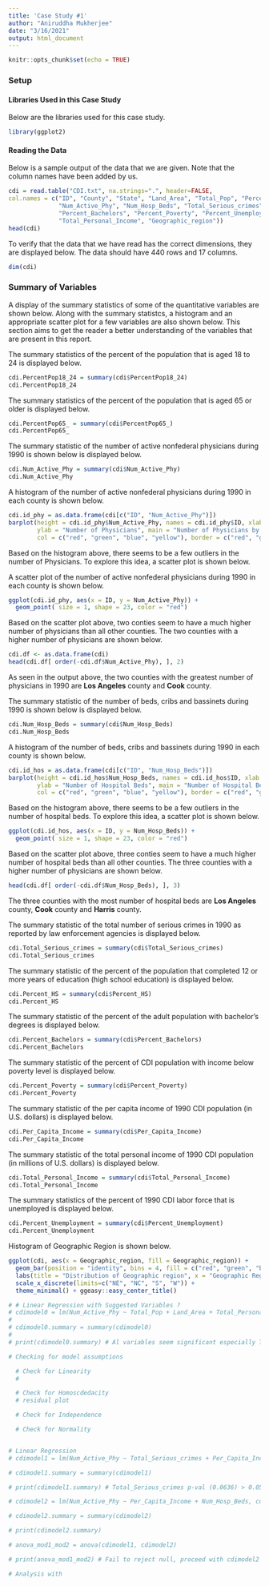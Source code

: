 ```yaml
---
title: 'Case Study #1'
author: "Aniruddha Mukherjee"
date: "3/16/2021"
output: html_document
---
```


```r
knitr::opts_chunk$set(echo = TRUE)
```

### Setup

#### Libraries Used in this Case Study

Below are the libraries used for this case study.
```r
library(ggplot2)
```

#### Reading the Data

Below is a sample output of the data that we are given. Note that the column names have been added by us.
```r
cdi = read.table("CDI.txt", na.strings=".", header=FALSE,
col.names = c("ID", "County", "State", "Land_Area", "Total_Pop", "PercentPop18_24", "PercentPop65_",
              "Num_Active_Phy", "Num_Hosp_Beds", "Total_Serious_crimes", "Percent_HS",
              "Percent_Bachelors", "Percent_Poverty", "Percent_Unemployment", "Per_Capita_Income", 
              "Total_Personal_Income", "Geographic_region"))
head(cdi)
```

To verify that the data that we have read has the correct dimensions, they are displayed below. The data should have $440$ rows and $17$ columns.
```r
dim(cdi)
```

### Summary of Variables

A display of the summary statistics of some of the quantitative variables are shown below. Along with the summary statistcs, a histogram and an appropriate scatter plot for a few variables are also shown below. This section aims to get the reader a better understanding of the variables that are present in this report. 

The summary statistics of the percent of the population that is aged $18$ to $24$ is displayed below.
```r
cdi.PercentPop18_24 = summary(cdi$PercentPop18_24)
cdi.PercentPop18_24
```



The summary statistics of the percent of the population that is aged $65$ or older is displayed below.
```r
cdi.PercentPop65_ = summary(cdi$PercentPop65_)
cdi.PercentPop65_
```



The summary statistic of the number of active nonfederal physicians during $1990$ is shown below is displayed below.
```r
cdi.Num_Active_Phy = summary(cdi$Num_Active_Phy)
cdi.Num_Active_Phy
```



A histogram of the number of active nonfederal physicians during $1990$ in each county is shown below.
```r
cdi.id_phy = as.data.frame(cdi[c("ID", "Num_Active_Phy")])
barplot(height = cdi.id_phy$Num_Active_Phy, names = cdi.id_phy$ID, xlab = "ID of Counties",
        ylab = "Number of Physicians", main = "Number of Physicians by County", 
        col = c("red", "green", "blue", "yellow"), border = c("red", "green", "blue", "yellow"))
```

Based on the histogram above, there seems to be a few outliers in the number of Physicians. To explore this idea, a scatter plot is shown below.



A scatter plot of the number of active nonfederal physicians during $1990$ in each county is shown below.
```r
ggplot(cdi.id_phy, aes(x = ID, y = Num_Active_Phy)) + 
  geom_point( size = 1, shape = 23, color = "red")
```



Based on the scatter plot above, two conties seem to have a much higher number of physicians than all other counties.
The two counties with a higher number of physicians are shown below.
```r
cdi.df <- as.data.frame(cdi)
head(cdi.df[ order(-cdi.df$Num_Active_Phy), ], 2)
```

As seen in the output above, the two counties with the greatest number of physicians in 1990 are **Los Angeles** county and **Cook** county.



The summary statistic of the number of beds, cribs and bassinets during $1990$ is shown below is displayed below.
```r
cdi.Num_Hosp_Beds = summary(cdi$Num_Hosp_Beds)
cdi.Num_Hosp_Beds
```



A histogram of the number of beds, cribs and bassinets during $1990$ in each county is shown below.
```r
cdi.id_hos = as.data.frame(cdi[c("ID", "Num_Hosp_Beds")])
barplot(height = cdi.id_hos$Num_Hosp_Beds, names = cdi.id_hos$ID, xlab = "ID of Counties",
        ylab = "Number of Hospital Beds", main = "Number of Hospital Beds by County", 
        col = c("red", "green", "blue", "yellow"), border = c("red", "green", "blue", "yellow"))
```



Based on the histogram above, there seems to be a few outliers in the number of hospital beds. To explore this idea, a scatter plot is shown below.
```r
ggplot(cdi.id_hos, aes(x = ID, y = Num_Hosp_Beds)) + 
  geom_point( size = 1, shape = 23, color = "red")
```



Based on the scatter plot above, three conties seem to have a much higher number of hospital beds than all other counties.
The three counties with a higher number of physicians are shown below.
```r
head(cdi.df[ order(-cdi.df$Num_Hosp_Beds), ], 3)
```

The three counties with the most number of hospital beds are **Los Angeles** county, **Cook** county and **Harris** county. 



The summary statistic of the total number of serious crimes in 1990 as reported by law enforcement agencies is displayed below.
```r
cdi.Total_Serious_crimes = summary(cdi$Total_Serious_crimes)
cdi.Total_Serious_crimes
```



The summary statistic of the percent of the population that completed $12$ or more years of education (high school education) is displayed below.
```r
cdi.Percent_HS = summary(cdi$Percent_HS)
cdi.Percent_HS
```



The summary statistic of the percent of the adult population with bachelor's degrees is displayed below.
```r
cdi.Percent_Bachelors = summary(cdi$Percent_Bachelors)
cdi.Percent_Bachelors
```



The summary statistic of the percent of CDI population with income below poverty level is displayed below.
```r
cdi.Percent_Poverty = summary(cdi$Percent_Poverty)
cdi.Percent_Poverty
```



The summary statistic of the per capita income of 1990 CDI population (in U.S. dollars) is displayed below.
```r
cdi.Per_Capita_Income = summary(cdi$Per_Capita_Income)
cdi.Per_Capita_Income
```



The summary statistic of the total personal income of 1990 CDI population (in millions of U.S. dollars) is displayed below.
```r
cdi.Total_Personal_Income = summary(cdi$Total_Personal_Income)
cdi.Total_Personal_Income
```



The summary statistics of the percent of 1990 CDI labor force that is unemployed is displayed below.
```r
cdi.Percent_Unemployment = summary(cdi$Percent_Unemployment)
cdi.Percent_Unemployment
```



Histogram of Geographic Region is shown below.
```r
ggplot(cdi, aes(x = Geographic_region, fill = Geographic_region)) +
  geom_bar(position = "identity", bins = 4, fill = c("red", "green", "blue", "yellow")) +
  labs(title = "Distribution of Geographic region", x = "Geographic Region") + 
  scale_x_discrete(limits=c("NE", "NC", "S", "W")) + 
  theme_minimal() + ggeasy::easy_center_title()
```



<!-- Include Analysis Later -->
```r
# # Linear Regression with Suggested Variables ?
# cdimodel0 = lm(Num_Active_Phy ~ Total_Pop + Land_Area + Total_Personal_Income, cdi)
# 
# cdimodel0.summary = summary(cdimodel0)
# 
# print(cdimodel0.summary) # Al variables seem significant especially Total_Personal_Income

# Checking for model assumptions

  # Check for Linearity
  #

  # Check for Homoscdedacity
  # residual plot

  # Check for Independence

  # Check for Normality


# Linear Regression
# cdimodel1 = lm(Num_Active_Phy ~ Total_Serious_crimes + Per_Capita_Income + Num_Hosp_Beds, cdi)

# cdimodel1.summary = summary(cdimodel1)

# print(cdimodel1.summary) # Total_Serious_crimes p-val (0.0636) > 0.05

# cdimodel2 = lm(Num_Active_Phy ~ Per_Capita_Income + Num_Hosp_Beds, cdi)

# cdimodel2.summary = summary(cdimodel2)

# print(cdimodel2.summary)

# anova_mod1_mod2 = anova(cdimodel1, cdimodel2)

# print(anova_mod1_mod2) # Fail to reject null, proceed with cdimodel2

# Analysis with
```




































